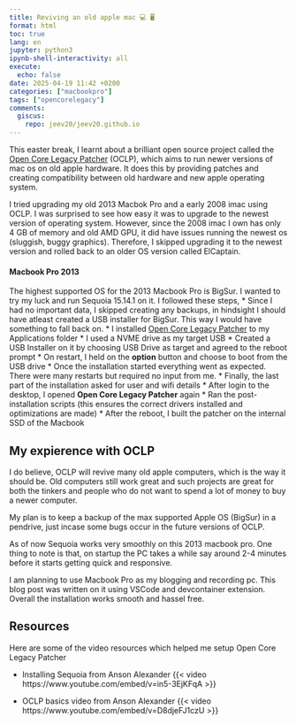 ```yaml
---
title: Reviving an old apple mac 💻 🖥️
format: html
toc: true
lang: en
jupyter: python3
ipynb-shell-interactivity: all
execute:
  echo: false
date: 2025-04-19 11:42 +0200
categories: ["macbookpro"]
tags: ["opencorelegacy"]
comments:
  giscus:
    repo: jeev20/jeev20.github.io
---
```




This easter break, I learnt about a brilliant open source project called the [Open Core Legacy Patcher](https://dortania.github.io/OpenCore-Legacy-Patcher/INSTALLER.html#downloading-the-installer) (OCLP), which aims to run newer versions of mac os on old apple hardware. It does this by providing patches and creating compatibility between old hardware and new apple operating system. 

I tried upgrading my old 2013 Macbok Pro and a early 2008 imac using OCLP. I was surprised to see how easy it was to upgrade to the newest version of operating system. However, since the 2008 imac I own has only 4 GB of memory and old AMD GPU, it did have issues running the newest os (sluggish, buggy graphics). Therefore, I skipped upgrading it to the newest version and rolled back to an older OS version called ElCaptain. 

#### Macbook Pro 2013 
The highest supported OS for the 2013 Macbook Pro is BigSur. I wanted to try my luck and run Sequoia 15.14.1 on it. I followed these steps,
* Since I had no important data, I skipped creating any backups, in hindsight I should have atleast created a USB installer for BigSur. This way I would have something to fall back on.
* I installed [Open Core Legacy Patcher](https://dortania.github.io/OpenCore-Legacy-Patcher/INSTALLER.html#downloading-the-installer) to my Applications folder
* I used a NVME drive as my target USB 
* Created a USB Installer on it by choosing USB Drive as target and agreed to the reboot prompt
* On restart, I held on the **option** button and choose to boot from the USB drive
* Once the installation started everything went as expected. There were many restarts but required no input from me.
* Finally, the last part of the installation asked for user and wifi details
* After login to the desktop, I opened **Open Core Legacy Patcher** again 
* Ran the post-installation scripts (this ensures the correct drivers installed and optimizations are made)
* After the reboot, I built the patcher on the internal SSD of the Macbook

## My expierence with OCLP
I do believe, OCLP will revive many old apple computers, which is the way it should be. Old computers still work great and such projects are great for both the tinkers and people who do not want to spend a lot of money to buy a newer computer.

My plan is to keep a backup of the max supported Apple OS (BigSur) in a pendrive, just incase some bugs occur in the future versions of OCLP. 

As of now Sequoia works very smoothly on this 2013 macbook pro. One thing to note is that, on startup the PC takes a while say around 2-4 minutes before it starts getting quick and responsive. 

I am planning to use Macbook Pro as my blogging and recording pc. This blog post was written on it using VSCode and devcontainer extension. Overall the installation works smooth and hassel free.


## Resources
Here are some of the video resources which helped me setup Open Core Legacy Patcher 

   * Installing Sequoia from Anson Alexander
    {{< video https://www.youtube.com/embed/v=in5-3EjKFqA >}}

   * OCLP basics video from Anson Alexander
    {{< video https://www.youtube.com/embed/v=D8djeFJ1czU >}}

